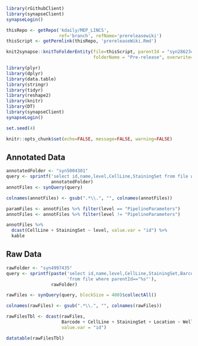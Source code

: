 ```r
library(rGithubClient)
library(synapseClient)
synapseLogin()

thisRepo <- getRepo('kdaily/MEP_LINCS',
                    ref='branch', refName='prereleasewiki')
thisScript <- getPermlink(thisRepo, 'prereleaseWiki.Rmd')

knit2synapse::knitToFolderEntity(file=thisScript, parentId = "syn2862345",
                                 folderName = "Pre-release", overwrite=TRUE)
```

```r
library(plyr)
library(dplyr)
library(data.table)
library(stringr)
library(tidyr)
library(reshape2)
library(knitr)
library(DT)
library(synapseClient)
synapseLogin()

set.seed(4)

knitr::opts_chunk$set(echo=FALSE, message=FALSE, warning=FALSE)

```
## Annotated Data
```r
annotatedFolder <- "syn5004301"
query <- sprintf('select id,name,level,CellLine,StainingSet from file where parentId=="%s"', 
                 annotatedFolder)
annotFiles <- synQuery(query)

colnames(annotFiles) <- gsub(".*\\.", "", colnames(annotFiles))

paramFiles <- annotFiles %>% filter(level == "PipelineParameters")
annotFiles <- annotFiles %>% filter(level != "PipelineParameters")

```
```r
annotFiles %>% 
  dcast(CellLine + StainingSet ~ level, value.var = "id") %>% 
  kable
```
## Raw Data
```r
rawFolder <- "syn4997435"
query <- sprintf(paste('select id,name,level,CellLine,StainingSet,Barcode,Location,Well',
                       'from file where parentId=="%s"'), 
                 rawFolder)

rawFiles <- synQuery(query, blockSize = 400)$collectAll()

colnames(rawFiles) <- gsub(".*\\.", "", colnames(rawFiles))
```
```r
rawFilesTbl <- dcast(rawFiles, 
                     Barcode + CellLine + StainingSet + Location ~ Well, 
                     value.var = "id")
```

```r
datatable(rawFilesTbl)
```

